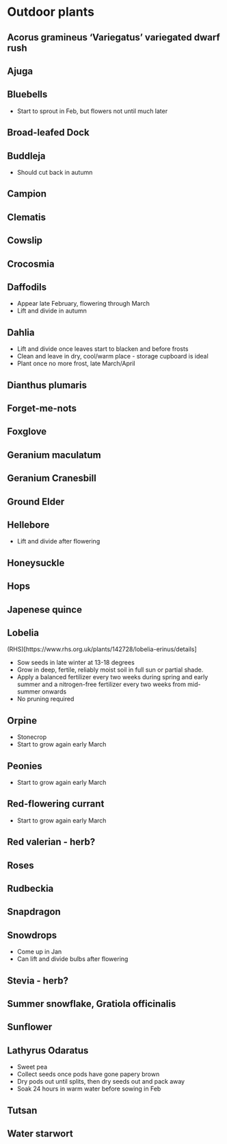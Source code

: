 # Outdoor plants

## Acorus gramineus 'Variegatus' variegated dwarf rush {#sec-acorus}

## Ajuga {#sec-ajuga}

## Bluebells {#sec-bluebell}

- Start to sprout in Feb, but flowers not until much later

## Broad-leafed Dock {#sec-dock}

## Buddleja {#sec-buddleja}

- Should cut back in autumn

## Campion {#sec-campion}

## Clematis {#sec-clematis}

## Cowslip {#sec-cowslip}

## Crocosmia {#sec-crocosmia}

## Daffodils {#sec-daffodil}

- Appear late February, flowering through March
- Lift and divide in autumn

## Dahlia {#sec-dahlia}

- Lift and divide once leaves start to blacken and before frosts
- Clean and leave in dry, cool/warm place - storage cupboard is ideal
- Plant once no more frost, late March/April

## Dianthus plumaris {#sec-dianthus}

## Forget-me-nots {#sec-forget}

## Foxglove {#sec-foxglove}

## Geranium maculatum {#sec-geranium_m}

## Geranium Cranesbill {#sec-geranium_c}

## Ground Elder {#sec-elder}

## Hellebore {#sec-hellebore}

- Lift and divide after flowering

## Honeysuckle {#sec-honeysuckle}

## Hops {#sec-hops}

## Japenese quince {#sec-quince}

## Lobelia {#sec-lobelia}

(RHS)[https://www.rhs.org.uk/plants/142728/lobelia-erinus/details]

- Sow seeds in late winter at 13-18 degrees
- Grow in deep, fertile, reliably moist soil in full sun or partial shade. 
- Apply a balanced fertilizer every two weeks during spring and early summer and a nitrogen-free fertilizer every two weeks from mid-summer onwards
- No pruning required

## Orpine {#sec-orpine}

- Stonecrop
- Start to grow again early March

## Peonies {#sec-peony}

- Start to grow again early March

## Red-flowering currant {#sec-currant}

- Start to grow again early March

## Red valerian - herb? {#sec-valerian}

## Roses {#sec-rose}

## Rudbeckia {#sec-rudbeckia}

## Snapdragon {#sec-snapdragon}

## Snowdrops {#sec-snowdrop}

- Come up in Jan
- Can lift and divide bulbs after flowering

## Stevia - herb? {#sec-stevia}

## Summer snowflake, Gratiola officinalis {#sec-snowflake} 

## Sunflower {#sec-sunflower}

## Lathyrus Odaratus {#sec-sweetpea}

- Sweet pea 
- Collect seeds once pods have gone papery brown
- Dry pods out until splits, then dry seeds out and pack away
- Soak 24 hours in warm water before sowing in Feb

## Tutsan {#sec-tutsan}

## Water starwort {#sec-starwort}


